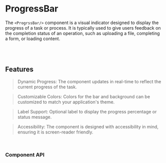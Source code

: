 
<Meta of={ProgressBarStories} />

# ProgressBar

The `<ProgrssBar/>` component is a visual indicator designed to
display the progress of a task or process. It is typically used
to give users feedback on the completion status of an operation,
such as uploading a file, completing a form, or loading content.

<br />

<Canvas of={ProgressBarStories.Primary} />

<br />

## Features

> Dynamic Progress: The component updates in real-time to reflect the current progress of the task.

> Customizable Colors: Colors for the bar and background can be customized to match your application's theme.

> Label Support: Optional label to display the progress percentage or status message.

> Accessibility: The component is designed with accessibility in mind, ensuring it is screen-reader friendly.

<br />

### Component API

<Controls />
